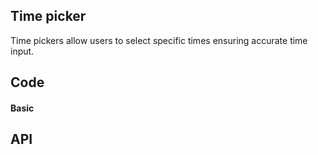

## Time picker
<!-- introduction start -->
Time pickers allow users to select specific times ensuring accurate time input.
<!-- introduction end -->
## Code

#### Basic

<TimepickerPlayground height="25rem" />

## API

<PropsApi />

